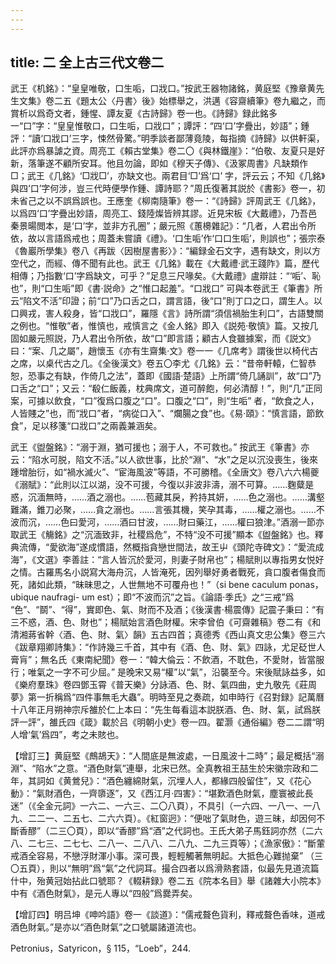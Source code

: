 ```yaml
---
---
---
```

title: 二 全上古三代文卷二
---




武王《机銘》：“皇皇唯敬，口生㖃，口戕口。”按武王器物諸銘，黄庭堅《豫章黄先生文集》卷二五《題太公〈丹書〉後》始標舉之，洪邁《容齋續筆》卷九繼之，而賞析以爲奇文者，鍾惺、譚友夏《古詩歸》卷一也。《詩歸》録此銘多一“口”字：“皇皇惟敬口，口生㖃，口戕口”；譚評：“四‘口’字疊出，妙語”；鍾評：“讀‘口戕口’三字，悚然骨驚。”明季談者鄙薄竟陵，每指摘《詩歸》以供軒渠，此評亦爲暴謔之資。周亮工《賴古堂集》卷二〇《與林鐵崖》：“伯敬、友夏只是好新，落筆遂不顧所安耳。他且勿論，即如《穆天子傳》、《汲冢周書》凡缺類作 □；武王《几銘》‘□戕□’，亦缺文也。兩君目‘□’爲‘口’ 字，評云云；不知《几銘》與四‘口’字何涉，豈三代時便學作鍾、譚詩耶？”周氏復著其説於《書影》卷一，初未省己之以不誤爲誤也。王應奎《柳南隨筆》卷一：“《詩歸》評周武王《几銘》，以爲四‘口’字疊出妙語，周亮工、錢陸燦皆辨其謬。近見宋板《大戴禮》，乃吾邑秦景暘閲本，是‘口’字，並非方孔圈”；嚴元照《蕙櫋雜記》：“几者，人君出令所依，故以言語爲戒也；周蓋未嘗讀《禮》。‘口生㖃’作‘口口生㖃’，則誤也”；張宗泰《魯巖所學集》卷八《再跋〈因樹屋書影〉》：“編録金石文字，遇有缺文，則以方空代之，而經、傳不聞有此也。武王《几銘》載在《大戴禮·武王踐阼》篇，歷代相傳；乃指數‘口’字爲缺文，可乎？”足息三尺喙矣。《大戴禮》盧辯註：“‘㖃’、恥也”，則“口生㖃”即《書·説命》之“惟口起羞”。“口戕口” 可與本卷武王《筆書》所云“陷文不活”印證；前“口”乃口舌之口，謂言語，後“口”則丁口之口，謂生人。以口興戎，害人殺身，皆“口戕口”，羅隱《言》詩所謂“須信禍胎生利口”，古語雙關之例也。“惟敬”者，惟慎也，戒慎言之《金人銘》即入《説苑·敬慎》篇。又按几固如嚴元照説，乃人君出令所依，故“口”即言語；顧古人食雖據案，而《説文》曰：“案、几之屬”，趙懷玉《亦有生齋集·文》卷一一《几席考》謂後世以椅代古之席，以桌代古之几。《全後漢文》卷五〇李尤《几銘》云：“昔帝軒轅，仁智恭恕，恐事之有缺，作倚几之法”，蓋即《國語·楚語》上所謂“倚几誦訓”，故“口”乃口舌之“口”；又云：“殽仁飯義，枕典席文，道可醉飽，何必清醇！”，則“几”正同案，可據以飲食，“口”復爲口腹之“口”。口腹之“口”，則“生㖃” 者，“飲食之人，人皆賤之”也，而“戕口”者，“病從口入”、“爛腸之食”也。《易·頤》：“慎言語，節飲食”，足以移箋“口戕口”之兩義兼涵矣。

武王《盥盤銘》：“溺于淵，猶可援也；溺于人，不可救也。” 按武王《筆書》亦云：“陷水可脱，陷文不活。”以人欲世事，比於“淵”、“水”之足以沉没喪生，後來踵增胎衍，如“禍水滅火”、“宦海風波”等語，不可勝稽。《全唐文》卷八六六楊夔《溺賦》：“此則以江以湖，没不可援，今復以非波非濤，溺不可算。……麴糵是惑，沉湎無時，……酒之溺也。……苞藏其戾，矜持其妍，……色之溺也。……溝壑難滿，錐刀必聚，……貪之溺也。……言張其機，笑孕其毒，……權之溺也。……不波而沉，……色曰愛河，……酒曰甘波，……財曰藥江，……權曰狼津。”酒溺一節亦取武王《觴銘》之“沉湎致非，社稷爲危”，不特“没不可援”顯本《盥盤銘》也。釋典流傳，“愛欲海”遂成慣語，然概指貪戀世間法，故王屮《頭陀寺碑文》：“愛流成海”，《文選》李善註：“言人皆沉於愛河，則妻子財帛也”；楊賦則以專指男女悦好之情。古羅馬名小説寫大海舟沉，人皆淹死，因列舉好勇者戰死，貪口腹者傷食而死，諸如此類，“昧昧思之，人世無地不可覆舟也！”（si bene caculum ponas，ubique naufragi- um est）；即“不波而沉”之旨。《論語·季氏》之“三戒”爲 “色”、“鬬”、“得”，實即色、氣、財而不及酒；《後漢書·楊震傳》記震子秉曰：“有三不惑，酒、色、財也”；楊賦始言酒色財權。宋李曾伯《可齋雜稿》卷二有《和清湘蔣省幹〈酒、色、財、氣〉韻》五古四首；真德秀《西山真文忠公集》卷三六《跋章翔卿詩集》：“作詩幾三千首，其中有《酒、色、財、氣》四詠，尤足砭世人膏肓”；無名氏《東南紀聞》卷一：“韓大倫云：不飲酒，不耽色，不愛財，皆當服行；唯氣之一字不可少屈。” 是晚宋又易“權”以“氣”，沿襲至今。宋後賦詠益多，如《樂府羣珠》卷四鄧玉霄《普天樂》分詠酒、色、財、氣四曲，史九敬先《莊周夢》第一折稱爲“四件事無毛大蟲”。明時至見之奏疏，如申時行《召對録》記萬曆十八年正月朔神宗斥雒於仁上本曰：“先生每看這本説朕酒、色、財、氣，試爲朕評一評”，雒氏四《箴》載於吕《明朝小史》卷一四。翟灏《通俗編》卷二二謂“明人增‘氣’爲四”，考之未賅也。

【增訂三】黄庭堅《鷓鴣天》：“人間底是無波處，一日風波十二時”；最足概括“溺淵”、“陷水”之意。“酒色財氣”連舉，北宋已然。全真教祖王喆生於宋徽宗政和二年，其詞如《黄鶯兒》：“酒色纏綿財氣，沉埋人人，都緣四般留住”，又《花心動》：“氣財酒色，一齊隳逐”，又《西江月·四害》：“堪歎酒色財氣，塵寰被此長迷”（《全金元詞》一六二、一六三、二〇八頁），不具引（一六四、一八一、一八九、二二一、二五七、二六六頁）。《紅窗迥》：“便咄了氣財色，遊三昧，却因何不斷香醪”（二三〇頁），即以“香醪”爲“酒”之代詞也。王氏大弟子馬鈺詞亦然（二六八、二七三、二七七、二八一、二八八、二八九、二九三頁等）；《漁家傲》：“斷葷戒酒全容易，不戀浮財渾小事。深可畏，輕輕觸著無明起。大抵色心難抛棄” （三〇五頁），則以“無明”爲“氣”之代詞耳。撮合四者以爲滑熟套語，似最先見道流篇什中，殆黄冠始拈此口號耶？《輟耕録》卷二五《院本名目》舉《諸雜大小院本》中有《酒色財氣》，是元人專以“四般”爲爨弄矣。

【增訂四】明吕坤《呻吟語》卷一《談道》：“儒戒聱色貨利，釋戒聱色香味，道戒酒色財氣。”是亦以“酒色財氣”之口號屬諸道流也。

Petronius，Satyricon，§ 115，“Loeb”，244.